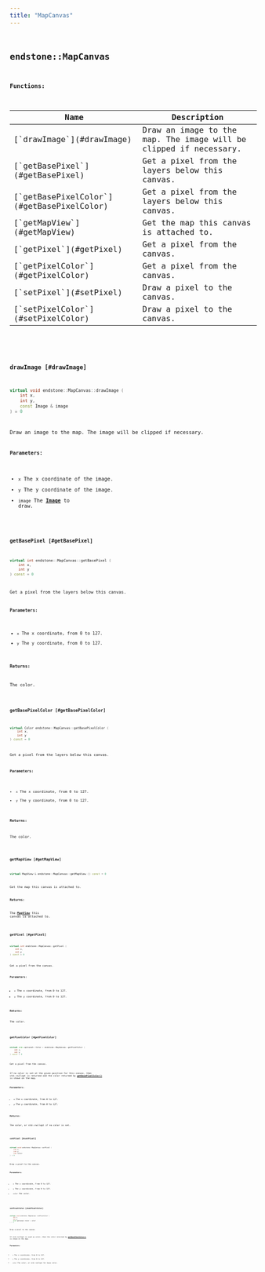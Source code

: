 ```yaml
---
title: "MapCanvas"
---
```


## <code className="doc-symbol doc-symbol-class"/> endstone::MapCanvas

















**Functions:**

<table>
<thead>
   <tr>
      <th>Name</th>
      <th>Description</th>
   </tr>
</thead>
<tbody>
<tr key="classendstone_1_1_map_canvas_1a6baa558e589385df3cdd52691c4628a6">
    <td>[`drawImage`](#drawImage)</td>
    <td>Draw an image to the map. The image will be clipped if necessary.</td>
</tr>
<tr key="classendstone_1_1_map_canvas_1a6fa7b6cbe5a37fc5784491b64f83c3cb">
    <td>[`getBasePixel`](#getBasePixel)</td>
    <td>Get a pixel from the layers below this canvas.</td>
</tr>
<tr key="classendstone_1_1_map_canvas_1a90d6935c9d5923cadaec20284eefd1ee">
    <td>[`getBasePixelColor`](#getBasePixelColor)</td>
    <td>Get a pixel from the layers below this canvas.</td>
</tr>
<tr key="classendstone_1_1_map_canvas_1a49128d914ad9dd72f7c10231ea91b613">
    <td>[`getMapView`](#getMapView)</td>
    <td>Get the map this canvas is attached to.</td>
</tr>
<tr key="classendstone_1_1_map_canvas_1ac89828d05275822fc1d4f22abb556f76">
    <td>[`getPixel`](#getPixel)</td>
    <td>Get a pixel from the canvas.</td>
</tr>
<tr key="classendstone_1_1_map_canvas_1a62449e7abb0b7fe0fb4c6913aba65409">
    <td>[`getPixelColor`](#getPixelColor)</td>
    <td>Get a pixel from the canvas.</td>
</tr>
<tr key="classendstone_1_1_map_canvas_1aeda347adb5b53f59d6a06288fecd8e03">
    <td>[`setPixel`](#setPixel)</td>
    <td>Draw a pixel to the canvas.</td>
</tr>
<tr key="classendstone_1_1_map_canvas_1a78d8511f22478ee4d575b2386dd04f2b">
    <td>[`setPixelColor`](#setPixelColor)</td>
    <td>Draw a pixel to the canvas.</td>
</tr>
</tbody>
</table>

### <code className="doc-symbol doc-symbol-function"/> drawImage [#drawImage]

```cpp
virtual void endstone::MapCanvas::drawImage (
    int x,
    int y,
    const Image & image
) = 0
```

Draw an image to the map. The image will be clipped if necessary.





**Parameters:**


* `x` The x coordinate of the image. 
* `y` The y coordinate of the image. 
* `image` The [**Image**](classendstone_1_1_image.md) to draw. 




        
### <code className="doc-symbol doc-symbol-function"/> getBasePixel [#getBasePixel]

```cpp
virtual int endstone::MapCanvas::getBasePixel (
    int x,
    int y
) const = 0
```

Get a pixel from the layers below this canvas.





**Parameters:**


* `x` The x coordinate, from 0 to 127. 
* `y` The y coordinate, from 0 to 127. 



**Returns:**

The color. 





        
### <code className="doc-symbol doc-symbol-function"/> getBasePixelColor [#getBasePixelColor]

```cpp
virtual Color endstone::MapCanvas::getBasePixelColor (
    int x,
    int y
) const = 0
```

Get a pixel from the layers below this canvas.





**Parameters:**


* `x` The x coordinate, from 0 to 127.
* `y` The y coordinate, from 0 to 127. 



**Returns:**

The color. 





        
### <code className="doc-symbol doc-symbol-function"/> getMapView [#getMapView]

```cpp
virtual MapView & endstone::MapCanvas::getMapView () const = 0
```

Get the map this canvas is attached to.





**Returns:**

The [**MapView**](classendstone_1_1_map_view.md) this canvas is attached to. 





        
### <code className="doc-symbol doc-symbol-function"/> getPixel [#getPixel]

```cpp
virtual int endstone::MapCanvas::getPixel (
    int x,
    int y
) const = 0
```

Get a pixel from the canvas.





**Parameters:**


* `x` The x coordinate, from 0 to 127. 
* `y` The y coordinate, from 0 to 127. 



**Returns:**

The color. 





        
### <code className="doc-symbol doc-symbol-function"/> getPixelColor [#getPixelColor]

```cpp
virtual std::optional< Color > endstone::MapCanvas::getPixelColor (
    int x,
    int y
) const = 0
```

Get a pixel from the canvas.



If no color is set at the given position for this canvas, then std::nullopt is returned and the color returned by [**getBasePixelColor()**](classendstone_1_1_map_canvas.md#function-getbasepixelcolor) is shown on the map.




**Parameters:**


* `x` The x coordinate, from 0 to 127. 
* `y` The y coordinate, from 0 to 127. 



**Returns:**

The color, or std::nullopt if no color is set. 





        
### <code className="doc-symbol doc-symbol-function"/> setPixel [#setPixel]

```cpp
virtual void endstone::MapCanvas::setPixel (
    int x,
    int y,
    int color
) = 0
```

Draw a pixel to the canvas.





**Parameters:**


* `x` The x coordinate, from 0 to 127. 
* `y` The y coordinate, from 0 to 127. 
* `color` The color. 




        
### <code className="doc-symbol doc-symbol-function"/> setPixelColor [#setPixelColor]

```cpp
virtual void endstone::MapCanvas::setPixelColor (
    int x,
    int y,
    std::optional< Color > color
) = 0
```

Draw a pixel to the canvas.



If std::nullopt is used as color, then the color returned by [**getBasePixelColor()**](classendstone_1_1_map_canvas.md#function-getbasepixelcolor) is shown on the map.




**Parameters:**


* `x` The x coordinate, from 0 to 127. 
* `y` The y coordinate, from 0 to 127. 
* `color` The color, or std::nullopt for base color. 




        